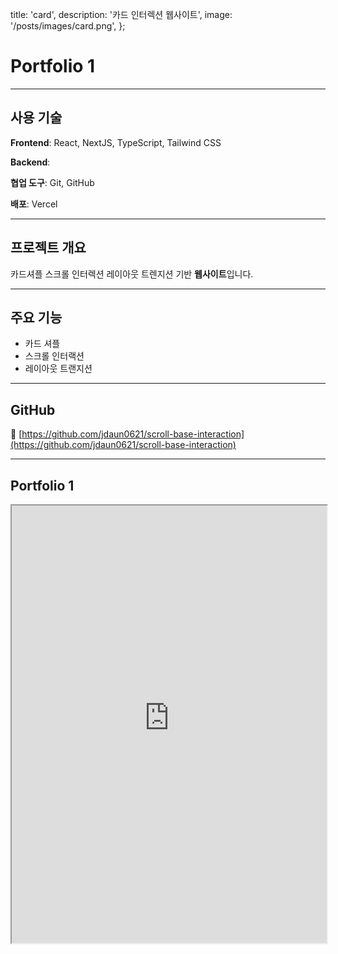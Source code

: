   title: 'card',
  description: '카드 인터렉션 웹사이트',
  image: '/posts/images/card.png',
};

# Portfolio 1

<hr className='my-8 border-gray-300' />

## 사용 기술

**Frontend**: React, NextJS, TypeScript, Tailwind CSS

**Backend**:

**협업 도구**: Git, GitHub

**배포**: Vercel

<hr className='my-8 border-gray-300' />

## 프로젝트 개요

카드셔플 스크롤 인터렉션 레이아웃 트렌지션 기반 **웹사이트**입니다.

<hr className='my-8 border-gray-300' />

## 주요 기능

- 카드 셔플
- 스크롤 인터랙션
- 레이아웃 트랜지션

<hr className='my-8 border-gray-300' />

## GitHub

🔗 [https://github.com/jdaun0621/scroll-base-interaction](https://github.com/jdaun0621/scroll-base-interaction)

<hr className='my-8 border-gray-300' />

## Portfolio 1

<iframe
  src='https://scroll-base-interaction.vercel.app/'
  width='100%'
  height='700'
  style={{ border: '1px solid #ccc', borderRadius: '8px' }}
  title='TechPicks Demo'
/>
